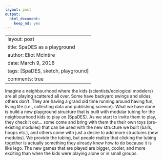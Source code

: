 ```yaml
---
layout: post
output:
  html_document:
    keep_md: yes
---
```

---
layout: post
title: SpaDES as a playground
author: Eliot McIntire
date: March 9, 2016
tags: [SpaDES, sketch, playground]
comments: true
---

Imagine a neighbourhood where the kids (scientists/ecological modelers) are all playing scattered all over. Some have backyard swings and slides, others don't. They are having a grand old time running around having fun, living life (i.e., collecting data and publishing science). What we have done is build a new playground structure that is built with modular tubing for the neighbourhood kids to play on (SpaDES). As we start to invite them to play, they check it out... some come and bring with them the their own toys (pre-existing modules) that can be used with the new structure we built (balls, hoops etc.), and others come with just a desire to add more structures (new modules). We provide the tubing, but people realize that clicking the tubing together is actually something they already knew how to do because it is like lego.  The new games that are played are bigger, cooler, and more exciting than when the kids were playing alone or in small groups.  
